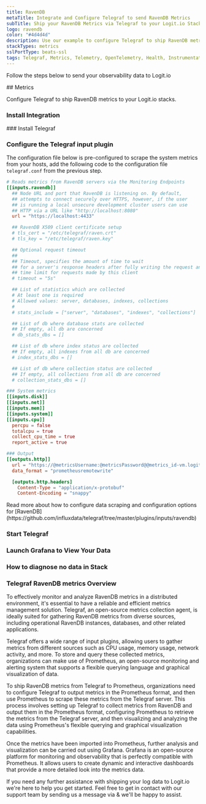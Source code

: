 ```yaml
---
title: RavenDB
metaTitle: Integrate and Configure Telegraf to send RavenDB Metrics
subTitle: Ship your RavenDB Metrics via Telegraf to your Logit.io Stack
logo: ravendb
color: "#4d4d4d"
description: Use our example to configure Telegraf to ship RavenDB metrics to your Logit.io stacks. Configure Telegraf to send RavenDB metrics.
stackTypes: metrics
sslPortType: beats-ssl
tags: Telegraf, Metrics, Telemetry, OpenTelemetry, Health, Instrumentation, RavenDB, Database, Monitoring, Ravendb
---
```


Follow the steps below to send your observability data to Logit.io

<Steps>
  ## Metrics

  Configure Telegraf to ship RavenDB metrics to your Logit.io stacks.
  
  ### Install Integration
  <InstallIntegration/>
  ### Install Telegraf

  <InstallTelegraf />

  ### Configure the Telegraf input plugin

  The configuration file below is pre-configured to scrape the system metrics from your hosts, add the following code to the configuration file `telegraf.conf` from the previous step.

  ```toml copy filename="telegraf.conf" showLineNumbers /@metricsUsername/ /@metricsPassword/ /@metrics_id/ /@vmAgentPort/
  # Reads metrics from RavenDB servers via the Monitoring Endpoints
  [[inputs.ravendb]]
    ## Node URL and port that RavenDB is listening on. By default,
    ## attempts to connect securely over HTTPS, however, if the user
    ## is running a local unsecure development cluster users can use
    ## HTTP via a URL like "http://localhost:8080"
    url = "https://localhost:4433"

    ## RavenDB X509 client certificate setup
    # tls_cert = "/etc/telegraf/raven.crt"
    # tls_key = "/etc/telegraf/raven.key"

    ## Optional request timeout
    ##
    ## Timeout, specifies the amount of time to wait
    ## for a server's response headers after fully writing the request and
    ## time limit for requests made by this client
    # timeout = "5s"

    ## List of statistics which are collected
    # At least one is required
    # Allowed values: server, databases, indexes, collections
    #
    # stats_include = ["server", "databases", "indexes", "collections"]

    ## List of db where database stats are collected
    ## If empty, all db are concerned
    # db_stats_dbs = []

    ## List of db where index status are collected
    ## If empty, all indexes from all db are concerned
    # index_stats_dbs = []

    ## List of db where collection status are collected
    ## If empty, all collections from all db are concerned
    # collection_stats_dbs = []

  ### System metrics
  [[inputs.disk]]
  [[inputs.net]]
  [[inputs.mem]]
  [[inputs.system]]
  [[inputs.cpu]]
    percpu = false
    totalcpu = true
    collect_cpu_time = true
    report_active = true

  ### Output
  [[outputs.http]]
    url = "https://@metricsUsername:@metricsPassword@@metrics_id-vm.logit.io:@vmAgentPort/api/v1/write"
    data_format = "prometheusremotewrite"

    [outputs.http.headers]
      Content-Type = "application/x-protobuf"
      Content-Encoding = "snappy"
  ```
  <Callout type="info">
    Read more about how to configure data scraping and configuration options for [RavenDB](https://github.com/influxdata/telegraf/tree/master/plugins/inputs/ravendb)
  </Callout>


  ### Start Telegraf

  <StartTelegraf />

  ### Launch Grafana to View Your Data

  <LaunchVisualizer type="metrics" />

  ### How to diagnose no data in Stack

  <DiagnoseNoData />

</Steps>

### Telegraf RavenDB metrics Overview

To effectively monitor and analyze RavenDB metrics in a distributed environment, it's essential to have a 
reliable and efficient metrics management solution. Telegraf, an open-source metrics collection agent, 
is ideally suited for gathering RavenDB metrics from diverse sources, including operational RavenDB 
instances, databases, and other related applications.

Telegraf offers a wide range of input plugins, allowing users to gather metrics from different sources 
such as CPU usage, memory usage, network activity, and more. To store and query these collected metrics, 
organizations can make use of Prometheus, an open-source monitoring and alerting system that supports 
a flexible querying language and graphical visualization of data.

To ship RavenDB metrics from Telegraf to Prometheus, organizations need to configure Telegraf to output 
metrics in the Prometheus format, and then use Prometheus to scrape these metrics from the Telegraf server. 
This process involves setting up Telegraf to collect metrics from RavenDB and output them in the Prometheus 
format, configuring Prometheus to retrieve the metrics from the Telegraf server, and then visualizing and 
analyzing the data using Prometheus's flexible querying and graphical visualization capabilities.

Once the metrics have been imported into Prometheus, further analysis and visualization can be carried out 
using Grafana. Grafana is an open-source platform for monitoring and observability that is perfectly 
compatible with Prometheus. It allows users to create dynamic and interactive dashboards that provide 
a more detailed look into the metrics data.

If you need any further assistance with shipping your log data to Logit.io we're here to help you get started. 
Feel free to get in contact with our support team by sending us a message via <IntercomButton text="live chat" /> 
& we'll be happy to assist.